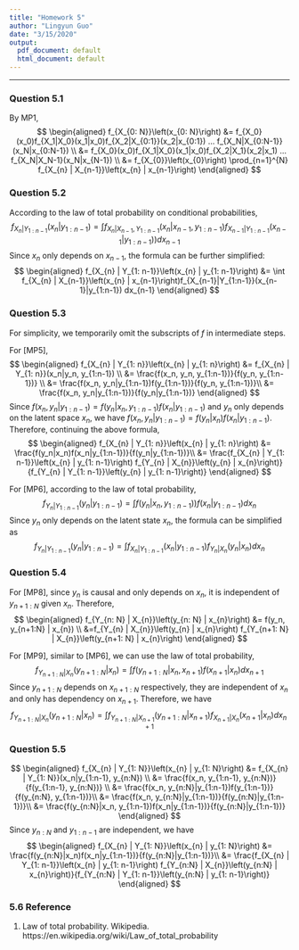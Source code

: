 ```yaml
---
title: "Homework 5"
author: "Lingyun Guo"
date: "3/15/2020"
output:
  pdf_document: default
  html_document: default
---
```


\newcommand\prob{\mathbb{P}}
\newcommand\E{\mathbb{E}}
\newcommand\ar{\phi}
\newcommand\ma{\psi}
\newcommand\var{\mathrm{Var}}
\newcommand\cov{\mathrm{Cov}}

---

### Question 5.1
By MP1, 
$$
\begin{aligned}
f_{X_{0: N}}\left(x_{0: N}\right) &= f_{X_0}(x_0)f_{X_1|X_0}(x_1|x_0)f_{X_2|X_{0:1}}(x_2|x_{0:1}) ... f_{X_N|X_{0:N-1}}(x_N|x_{0:N-1}) \\
&= f_{X_0}(x_0)f_{X_1|X_0}(x_1|x_0)f_{X_2|X_1}(x_2|x_1) ... f_{X_N|X_N-1}(x_N|x_{N-1}) \\
&= f_{X_{0}}\left(x_{0}\right) \prod_{n=1}^{N} f_{X_{n} | X_{n-1}}\left(x_{n} | x_{n-1}\right)
\end{aligned}
$$

### Question 5.2
According to the law of total probability on conditional probabilities,
$$
f_{X_{n} | Y_{1: n-1}}\left(x_{n} | y_{1: n-1}\right) = \int f_{X_{n} | X_{n-1}, Y_{1: n-1}}(x_n|x_{n-1}, y_{1:n-1})f_{X_{n-1}|Y_{1:n-1}}(x_{n-1}|y_{1:n-1}))dx_{n-1}
$$
Since $x_n$ only depends on $x_{n-1}$, the formula can be further simplified:
$$
\begin{aligned}
f_{X_{n} | Y_{1: n-1}}\left(x_{n} | y_{1: n-1}\right) &= 
\int
f_{X_{n} | X_{n-1}}\left(x_{n} | x_{n-1}\right)f_{X_{n-1}|Y_{1:n-1}}(x_{n-1}|y_{1:n-1}) dx_{n-1}
\end{aligned}
$$

### Question 5.3
For simplicity, we temporarily omit the subscripts of $f$ in intermediate steps.

For [MP5], 
$$
\begin{aligned}
f_{X_{n} | Y_{1: n}}\left(x_{n} | y_{1: n}\right) &= 
f_{X_{n} | Y_{1: n}}(x_n|y_n, y_{1:n-1}) \\
&= \frac{f(x_n, y_n, y_{1:n-1})}{f(y_n, y_{1:n-1})} \\
&= \frac{f(x_n, y_n|y_{1:n-1})f(y_{1:n-1})}{f(y_n, y_{1:n-1})}\\
&= \frac{f(x_n, y_n|y_{1:n-1})}{f(y_n|y_{1:n-1})}
\end{aligned}
$$
Since $f(x_n, y_n|y_{1:n-1}) = f(y_n|x_n, y_{1:n-1})f(x_n|y_{1:n-1})$ and $y_n$ only depends on the latent space $x_n$, we have $f(x_n, y_n|y_{1:n-1}) = f(y_n|x_n)f(x_n|y_{1:n-1})$. Therefore, continuing the above formula,
$$
\begin{aligned}
f_{X_{n} | Y_{1: n}}\left(x_{n} | y_{1: n}\right) &= \frac{f(y_n|x_n)f(x_n|y_{1:n-1})}{f(y_n|y_{1:n-1})}\\
&= \frac{f_{X_{n} | Y_{1: n-1}}\left(x_{n} | y_{1: n-1}\right) f_{Y_{n} | X_{n}}\left(y_{n} | x_{n}\right)}{f_{Y_{n} | Y_{1: n-1}}\left(y_{n} | y_{1: n-1}\right)}
\end{aligned}
$$

For [MP6], according to the law of total probability, 
$$
f_{Y_{n} | Y_{1: n-1}}\left(y_{n} | y_{1: n-1}\right) = \int f(y_n|x_n, y_{1:n-1}))f(x_n|y_{1:n-1})dx_n 
$$
Since $y_n$ only depends on the latent state $x_n$, the formula can be simplified as
$$
f_{Y_{n} | Y_{1: n-1}}\left(y_{n} | y_{1: n-1}\right) =
\int f_{X_{n} | Y_{1: n-1}}\left(x_{n} | y_{1: n-1}\right) f_{Y_{n} | X_{n}}\left(y_{n} | x_{n}\right) d x_{n}
$$

### Question 5.4
For [MP8], since $y_n$ is causal and only depends on $x_n$, it is independent of $y_{n+1:N}$ given $x_n$. Therefore, 
$$
\begin{aligned}
f_{Y_{n: N} | X_{n}}\left(y_{n: N} | x_{n}\right) &= f(y_n, y_{n+1:N} | x_{n}) \\
&=f_{Y_{n} | X_{n}}\left(y_{n} | x_{n}\right) f_{Y_{n+1: N} | X_{n}}\left(y_{n+1: N} | x_{n}\right)
\end{aligned}
$$

For [MP9], similar to [MP6], we can use the law of total probability, 
$$
f_{Y_{n+1: N} | X_{n}}\left(y_{n+1: N} | x_{n}\right) = \int f(y_{n+1:N}|x_n, x_{n+1})f(x_{n+1}|x_n)dx_{n+1}
$$
Since $y_{n+1:N}$ depends on $x_{n+1:N}$ respectively, they are independent of $x_n$ and only has dependency on $x_{n+1}$. Therefore, we have
$$
f_{Y_{n+1: N} | X_{n}}\left(y_{n+1: N} | x_{n}\right) = \int f_{Y_{n+1: N} | X_{n+1}}\left(y_{n+1: N} | x_{n+1}\right) f_{X_{n+1} | X_{n}}\left(x_{n+1} | x_{n}\right) d x_{n+1}
$$

### Question 5.5
$$
\begin{aligned}
f_{X_{n} | Y_{1: N}}\left(x_{n} | y_{1: N}\right) &= 
f_{X_{n} | Y_{1: N}}(x_n|y_{1:n-1}, y_{n:N}) \\
&= \frac{f(x_n, y_{1:n-1}, y_{n:N})}{f(y_{1:n-1}, y_{n:N})} \\
&= \frac{f(x_n, y_{n:N}|y_{1:n-1})f(y_{1:n-1})}{f(y_{n:N}, y_{1:n-1})}\\
&= \frac{f(x_n, y_{n:N}|y_{1:n-1})}{f(y_{n:N}|y_{1:n-1})}\\
&= \frac{f(y_{n:N}|x_n, y_{1:n-1})f(x_n|y_{1:n-1})}{f(y_{n:N}|y_{1:n-1})}
\end{aligned}
$$
Since $y_{n:N}$ and $y_{1:n-1}$ are independent, we have
$$
\begin{aligned}
f_{X_{n} | Y_{1: N}}\left(x_{n} | y_{1: N}\right) &= \frac{f(y_{n:N}|x_n)f(x_n|y_{1:n-1})}{f(y_{n:N}|y_{1:n-1})}\\
&= \frac{f_{X_{n} | Y_{1: n-1}}\left(x_{n} | y_{1: n-1}\right) f_{Y_{n:N} | X_{n}}\left(y_{n:N} | x_{n}\right)}{f_{Y_{n:N} | Y_{1: n-1}}\left(y_{n:N} | y_{1: n-1}\right)}
\end{aligned}
$$

### 5.6 Reference
1. Law of total probability. Wikipedia. https://en.wikipedia.org/wiki/Law_of_total_probability




